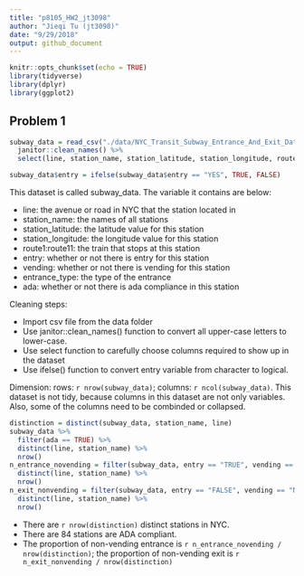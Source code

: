 ```yaml
---
title: "p8105_HW2_jt3098"
author: "Jieqi Tu (jt3098)"
date: "9/29/2018"
output: github_document
---
```


```r
knitr::opts_chunk$set(echo = TRUE)
library(tidyverse)
library(dplyr)
library(ggplot2)
```

## Problem 1
```r
subway_data = read_csv("./data/NYC_Transit_Subway_Entrance_And_Exit_Data.csv") %>%
  janitor::clean_names() %>%
  select(line, station_name, station_latitude, station_longitude, route1:route11, entry, vending, entrance_type, ada)

subway_data$entry = ifelse(subway_data$entry == "YES", TRUE, FALSE)

```

This dataset is called subway_data. The variable it contains are below:

* line: the avenue or road in NYC that the station located in
* station_name: the names of all stations
* station_latitude: the latitude value for this station
* station_longitude: the longitude value for this station
* route1:route11: the train that stops at this station
* entry: whether or not there is entry for this station
* vending: whether or not there is vending for this station
* entrance_type: the type of the entrance
* ada:  whether or not there is ada compliance in this station

Cleaning steps:

* Import csv file from the data folder
* Use janitor::clean_names() function to convert all upper-case letters to lower-case.
* Use select function to carefully choose columns required to show up in the dataset
* Use ifelse() function to convert entry variable from character to logical.

Dimension: rows: `r nrow(subway_data)`; columns: `r ncol(subway_data)`.
This dataset is not tidy, because columns in this dataset are not only variables. Also, some of the columns need to be combinded or collapsed.

```r
distinction = distinct(subway_data, station_name, line)
subway_data %>%  
  filter(ada == TRUE) %>%
  distinct(line, station_name) %>%
  nrow()
n_entrance_novending = filter(subway_data, entry == "TRUE", vending == "NO") %>%
  distinct(line, station_name) %>%
  nrow()
n_exit_nonvending = filter(subway_data, entry == "FALSE", vending == "NO") %>%
  distinct(line, station_name) %>%
  nrow()
```

* There are `r nrow(distinction)` distinct stations in NYC.
* There are 84 stations are ADA compliant.
* The proportion of non-vending entrance is `r n_entrance_novending / nrow(distinction)`; the proportion of non-vending exit is `r n_exit_nonvending / nrow(distinction)`

```r

```

